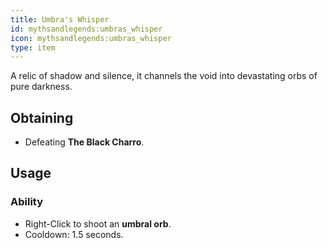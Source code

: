```yaml
---
title: Umbra's Whisper
id: mythsandlegends:umbras_whisper
icon: mythsandlegends:umbras_whisper
type: item
---
```


A relic of shadow and silence, it channels the void into devastating orbs of pure darkness.

## Obtaining
- Defeating **The Black Charro**.

## Usage

### Ability

- Right-Click to shoot an **umbral orb**.
- Cooldown: 1.5 seconds.
